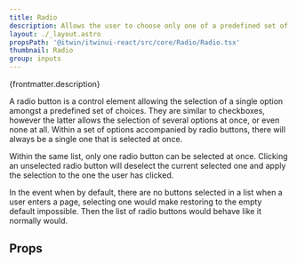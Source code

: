 ```yaml
---
title: Radio
description: Allows the user to choose only one of a predefined set of mutually exclusive options.
layout: ./_layout.astro
propsPath: '@itwin/itwinui-react/src/core/Radio/Radio.tsx'
thumbnail: Radio
group: inputs
---
```



<p>{frontmatter.description}</p>

<LiveExample src='Radio.main.tsx' truncate={false}>
  <AllExamples.RadioMainExample client:load />
</LiveExample>

A radio button is a control element allowing the selection of a single option amongst a predefined set of choices. They are similar to checkboxes, however the latter allows the selection of several options at once, or even none at all. Within a set of options accompanied by radio buttons, there will always be a single one that is selected at once.

Within the same list, only one radio button can be selected at once. Clicking an unselected radio button will deselect the current selected one and apply the selection to the one the user has clicked.

In the event when by default, there are no buttons selected in a list when a user enters a page, selecting one would make restoring to the empty default impossible. Then the list of radio buttons would behave like it normally would.

## Props

<PropsTable path={frontmatter.propsPath} />
